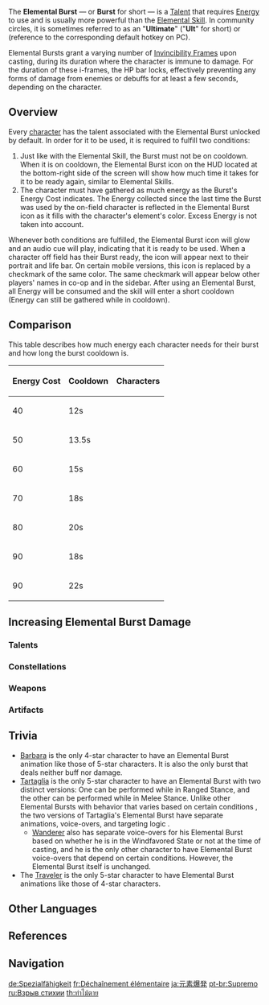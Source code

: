 {{CustomTabs
|tab1=Overview
|tab2=List
|tab3=Voice-Overs
}}
<noinclude>{{Terminology Infobox
|type         = Combat Talents
}}</noinclude>
The '''Elemental Burst''' &mdash; or '''Burst''' for short &mdash; is a [[Talent]] that requires [[Energy]] to use and is usually more powerful than the [[Elemental Skill]]. In community circles, it is sometimes referred to as an "'''Ultimate'''" ("'''Ult'''" for short) or {{key|Q}} (reference to the corresponding default hotkey on PC).

Elemental Bursts grant a varying number of [[Invincibility Frames]] upon casting, during its duration where the character is immune to damage. For the duration of these i-frames, the HP bar locks, effectively preventing any forms of damage from enemies or debuffs for at least a few seconds, depending on the character.

==Overview==
Every [[character]] has the talent associated with the Elemental Burst unlocked by default. In order for it to be used, it is required to fulfill two conditions:
# Just like with the Elemental Skill, the Burst must not be on cooldown. When it is on cooldown, the Elemental Burst icon on the HUD located at the bottom-right side of the screen will show how much time it takes for it to be ready again, similar to Elemental Skills.
# The character must have gathered as much energy as the Burst's Energy Cost indicates. The Energy collected since the last time the Burst was used by the on-field character is reflected in the Elemental Burst icon as it fills with the character's element's color. Excess Energy is not taken into account.

Whenever both conditions are fulfilled, the Elemental Burst icon will glow and an audio cue will play, indicating that it is ready to be used. When a character off field has their Burst ready, the icon will appear next to their portrait and life bar. On certain mobile versions, this icon is replaced by a checkmark of the same color. The same checkmark will appear below other players' names in co-op and in the sidebar. After using an Elemental Burst, all Energy will be consumed and the skill will enter a short cooldown (Energy can still be gathered while in cooldown).

==Comparison==
This table describes how much energy each character needs for their burst and how long the burst cooldown is.
{| class="article-table tdc1 tdc2"
!Energy Cost
!Cooldown
!Characters
|-
|40
|12s
|{{Characters by Talent Category List|Energy Cost 40 Talents}}
|-
|50
|13.5s
|{{Characters by Talent Category List|Energy Cost 50 Talents}}
|-
|60
|15s
|{{Characters by Talent Category List|Energy Cost 60 Talents}}
|-
|70
|18s
|{{Characters by Talent Category List|Energy Cost 70 Talents}}
|-
|80
|20s
|{{Characters by Talent Category List|Energy Cost 80 Talents}}
|-
|90
|18s
|{{Characters by Talent Category List|Energy Cost 90 Talents&18s Cooldown Talents}}
|-
|90
|22s
|{{Characters by Talent Category List|Energy Cost 90 Talents&22s Cooldown Talents}}
|}

==Increasing Elemental Burst Damage==
===Talents===
{{Talents by Category Table|Elemental Burst DMG Increase Talents}}

===Constellations===
{{See also|Elemental Burst Level Increase}}
{{Constellations by Category Table|Elemental Burst DMG Increase Constellations}}

===Weapons===
{{Weapons by Category Table|Elemental Burst DMG Bonus Passive Weapons}}

===Artifacts===
{{Artifacts by Category Table|Elemental Burst DMG Increase Artifacts}}

==Trivia==
* [[Barbara]] is the only 4-star character to have an Elemental Burst animation like those of 5-star characters. It is also the only burst that deals neither buff nor damage.
* [[Tartaglia]] is the only 5-star character to have an Elemental Burst with two distinct versions: One can be performed while in Ranged Stance, and the other can be performed while in Melee Stance. Unlike other Elemental Bursts with behavior that varies based on certain conditions<!-- Albedo, Alhaitham, Hu Tao, Kuki Shinobu, Ningguang, Yae Miko -->, the two versions of Tartaglia's Elemental Burst have separate animations, voice-overs, and targeting logic<!-- is this the right term? -->.
** [[Wanderer]] also has separate voice-overs for his Elemental Burst based on whether he is in the Windfavored State or not at the time of casting, and he is the only other character to have Elemental Burst voice-overs that depend on certain conditions. However, the Elemental Burst itself is unchanged.
* The [[Traveler]] is the only 5-star character to have Elemental Burst animations like those of 4-star characters.

==Other Languages==
{{Other Languages
|en      = Elemental Burst
|zhs     = 元素爆发
|zhs_rm  = Yuánsù Bàofā
|zht     = 元素爆發
|zht_rm  = Yuánsù Bàofā
|zh_tl   = Elemental Burst
|ja      = {{Rubi|元|げん|素|そ|爆|ばく|発|はつ}}
|ja_rm   = Genso Bakuhatsu<ref>{{Ref/VO|Traveler|戦闘力の単位について…|ja|note=About Measuring Fighting Strength}}</ref>
|ja_tl   = Elemental Explosion
|ko      = {{tt|원소폭발|元素爆發}}
|ko_rm   = Wonso Pokbal
|ko_tl   = Elemental Explosion
|es      = Habilidad Definitiva
|es_tl   = Definitive Ability
|fr      = Déchaînement élémentaire
|fr_tl   = Elemental Unleashing
|ru      = Взрыв стихии
|ru_tl   = Element Explosion
|th      = ท่าไม้ตาย
|th_rm   = Tha maitai
|th_tl   = Death Technique Move
|th_note = {{Lang|mini=1|th=ไม้ตาย}} is a term originating from {{w|Muay Thai}} and {{w|Krabi-Krabong}} that refers to a technique that stops the opponent from continuing to fight.
|vi      = {{tt|Kỹ Năng|技能}} {{tt|Nộ|怒}}
|vi_tl   = 
|de      = Spezialfähigkeit
|de_tl   = Special Ability
|id      = Elemental Burst
|pt      = Supremo
|pt_tl   = Supreme
|tr      = Element Patlaması
|tr_tl   = 
|it      = Tripudio elementale
|it_tl   = Elemental Jubilation
}}

==References==
{{Reflist}}

==Navigation==
{{Element Navbox|state=collapsed}}
{{Talent Type Navbox}}

[[Category:Elemental Bursts| ]]

[[de:Spezialfähigkeit]]
[[fr:Déchaînement élémentaire]]
[[ja:元素爆発]]
[[pt-br:Supremo]]
[[ru:Взрыв стихии]]
[[th:ท่าไม้ตาย]]
